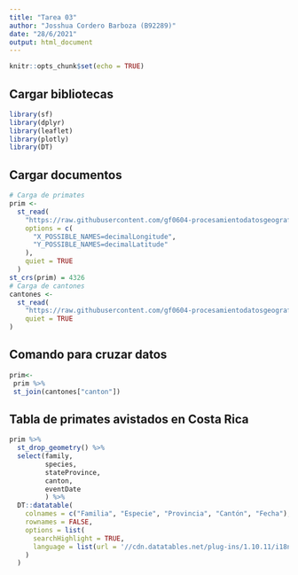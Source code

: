 ```yaml
---
title: "Tarea 03"
author: "Josshua Cordero Barboza (B92289)"
date: "28/6/2021"
output: html_document
---
```


```r
knitr::opts_chunk$set(echo = TRUE)
```

## Cargar bibliotecas

```r
library(sf)
library(dplyr)
library(leaflet)
library(plotly)
library(DT)
```

## Cargar documentos 
```r
# Carga de primates 
prim <-
  st_read(
    "https://raw.githubusercontent.com/gf0604-procesamientodatosgeograficos/2021i-datos/main/gbif/primates-cr-registros.csv",
    options = c(
      "X_POSSIBLE_NAMES=decimalLongitude",
      "Y_POSSIBLE_NAMES=decimalLatitude"
    ),
    quiet = TRUE
  )
st_crs(prim) = 4326
# Carga de cantones
cantones <-
  st_read(
    "https://raw.githubusercontent.com/gf0604-procesamientodatosgeograficos/2021i-datos/main/ign/delimitacion-territorial-administrativa/cr_cantones_simp_wgs84.geojson",
    quiet = TRUE
)
```

## Comando para cruzar datos
```r
prim<- 
 prim %>%
 st_join(cantones["canton"])
```


## Tabla de primates avistados en Costa Rica
```r
prim %>%
  st_drop_geometry() %>%
  select(family,
         species,
         stateProvince,
         canton,
         eventDate
         ) %>%
  DT::datatable(
    colnames = c("Familia", "Especie", "Provincia", "Cantón", "Fecha"),
    rownames = FALSE,
    options = list(
      searchHighlight = TRUE,
      language = list(url = '//cdn.datatables.net/plug-ins/1.10.11/i18n/Spanish.json')
    )
  )
```


